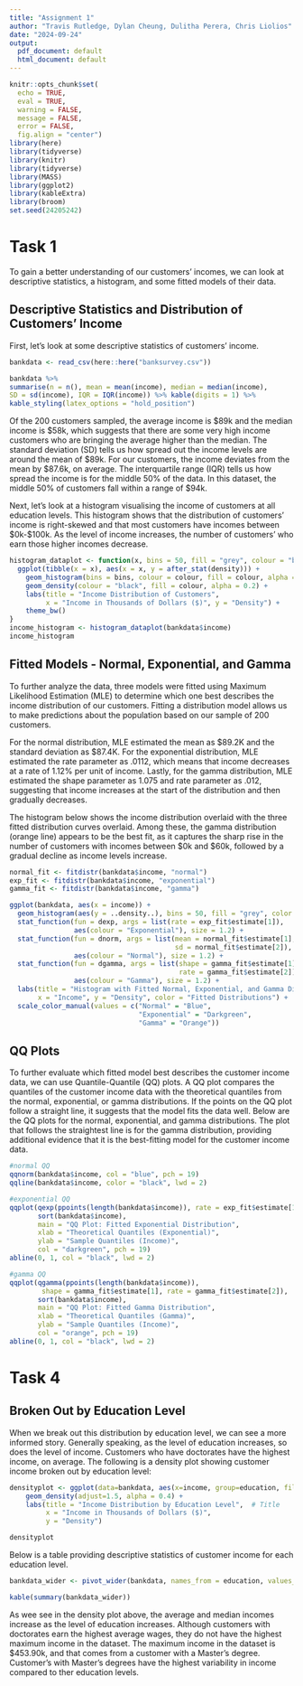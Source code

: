 ```yaml
---
title: "Assignment 1"
author: "Travis Rutledge, Dylan Cheung, Dulitha Perera, Chris Liolios"
date: "2024-09-24"
output:
  pdf_document: default
  html_document: default
---
```


```r
knitr::opts_chunk$set(
  echo = TRUE,
  eval = TRUE, 
  warning = FALSE,
  message = FALSE,
  error = FALSE,
  fig.align = "center")
library(here)
library(tidyverse)
library(knitr)
library(tidyverse)
library(MASS)
library(ggplot2)
library(kableExtra)
library(broom)
set.seed(24205242)
```

# Task 1 

To gain a better understanding of our customers' incomes, we can look at descriptive statistics, a histogram, and some fitted models of their data. 

## Descriptive Statistics and Distribution of Customers' Income
First, let's look at some descriptive statistics of customers' income.

```r
bankdata <- read_csv(here::here("banksurvey.csv"))
```

```r
bankdata %>%
summarise(n = n(), mean = mean(income), median = median(income),
SD = sd(income), IQR = IQR(income)) %>% kable(digits = 1) %>% 
kable_styling(latex_options = "hold_position")
```

Of the 200 customers sampled, the average income is $89k and the median income is $58k, which suggests that there are some very high income customers who are bringing the average higher than the median. The standard deviation (SD) tells us how spread out the income levels are around the mean of $89k. For our customers, the income deviates from the mean by $87.6k, on average. The interquartile range (IQR) tells us how spread the income is for the middle 50% of the data. In this dataset, the middle 50% of customers fall within a range of $94k. 

Next, let's look at a histogram visualising the income of customers at all education levels. This histogram shows that the distribution of customers' income is right-skewed and that most customers have incomes between $0k-$100k. As the level of income increases, the number of customers' who earn those higher incomes decrease. 


```r
histogram_dataplot <- function(x, bins = 50, fill = "grey", colour = "black") {
  ggplot(tibble(x = x), aes(x = x, y = after_stat(density))) +
    geom_histogram(bins = bins, colour = colour, fill = colour, alpha = 0.5) +
    geom_density(colour = "black", fill = colour, alpha = 0.2) +
    labs(title = "Income Distribution of Customers", 
         x = "Income in Thousands of Dollars ($)", y = "Density") +
    theme_bw()
}
income_histogram <- histogram_dataplot(bankdata$income)
income_histogram
```
## Fitted Models - Normal, Exponential, and Gamma

To further analyze the data, three models were fitted using Maximum Likelihood Estimation (MLE) to determine which one best describes the income distribution of our customers. Fitting a distribution model allows us to make predictions about the population based on our sample of 200 customers. 

For the normal distribution, MLE estimated the mean as $89.2K and the standard deviation as $87.4K. For the exponential distribution, MLE estimated the rate parameter as .0112, which means that income decreases at a rate of 1.12% per unit of income. Lastly, for the gamma distribution, MLE estimated the shape parameter as 1.075 and rate parameter as .012, suggesting that income increases at the start of the distribution and then gradually decreases.  

The histogram below shows the income distribution overlaid with the three fitted distribution curves overlaid. Among these, the gamma distribution (orange line) appears to be the best fit, as it captures the sharp rise in the number of customers with incomes between $0k and $60k, followed by a gradual decline as income levels increase.

```r
normal_fit <- fitdistr(bankdata$income, "normal")
exp_fit <- fitdistr(bankdata$income, "exponential")
gamma_fit <- fitdistr(bankdata$income, "gamma")

ggplot(bankdata, aes(x = income)) +
  geom_histogram(aes(y = ..density..), bins = 50, fill = "grey", color = "black") +
  stat_function(fun = dexp, args = list(rate = exp_fit$estimate[1]), 
                aes(colour = "Exponential"), size = 1.2) +
  stat_function(fun = dnorm, args = list(mean = normal_fit$estimate[1], 
                                         sd = normal_fit$estimate[2]), 
                aes(colour = "Normal"), size = 1.2) +
  stat_function(fun = dgamma, args = list(shape = gamma_fit$estimate[1], 
                                          rate = gamma_fit$estimate[2]), 
                aes(colour = "Gamma"), size = 1.2) +
  labs(title = "Histogram with Fitted Normal, Exponential, and Gamma Distributions", 
       x = "Income", y = "Density", color = "Fitted Distributions") +
  scale_color_manual(values = c("Normal" = "Blue", 
                                "Exponential" = "Darkgreen", 
                                "Gamma" = "Orange"))
```
## QQ Plots

To further evaluate which fitted model best describes the customer income data, we can use Quantile-Quantile (QQ) plots. A QQ plot compares the quantiles of the customer income data with the theoretical quantiles from the normal, exponential, or gamma distributions. If the points on the QQ plot follow a straight line, it suggests that the model fits the data well. Below are the QQ plots for the normal, exponential, and gamma distributions. The plot that follows the straightest line is for the gamma distribution, providing additional evidence that it is the best-fitting model for the customer income data.

```r
#normal QQ
qqnorm(bankdata$income, col = "blue", pch = 19)
qqline(bankdata$income, color = "black", lwd = 2)

#exponential QQ
qqplot(qexp(ppoints(length(bankdata$income)), rate = exp_fit$estimate[1]), 
       sort(bankdata$income),
       main = "QQ Plot: Fitted Exponential Distribution",
       xlab = "Theoretical Quantiles (Exponential)", 
       ylab = "Sample Quantiles (Income)",
       col = "darkgreen", pch = 19)
abline(0, 1, col = "black", lwd = 2)

#gamma QQ
qqplot(qgamma(ppoints(length(bankdata$income)), 
        shape = gamma_fit$estimate[1], rate = gamma_fit$estimate[2]), 
       sort(bankdata$income),
       main = "QQ Plot: Fitted Gamma Distribution",
       xlab = "Theoretical Quantiles (Gamma)", 
       ylab = "Sample Quantiles (Income)",
       col = "orange", pch = 19)
abline(0, 1, col = "black", lwd = 2)
```
# Task 4

## Broken Out by Education Level
When we break out this distribution by education level, we can see a more informed story. Generally speaking, as the level of education increases, so does the level of income. Customers who have doctorates have the highest income, on average.  The following is a density plot showing customer income broken out by education level:

```r
densityplot <- ggplot(data=bankdata, aes(x=income, group=education, fill=education)) +
    geom_density(adjust=1.5, alpha = 0.4) +
    labs(title = "Income Distribution by Education Level",  # Title
         x = "Income in Thousands of Dollars ($)",
         y = "Density")

densityplot
```
Below is a table providing descriptive statistics of customer income for each education level.

```r
bankdata_wider <- pivot_wider(bankdata, names_from = education, values_from = income)

kable(summary(bankdata_wider))
```

As wee see in the density plot above, the average and median incomes increase as the level of education increases. Although customers with doctorates earn the highest average wages, they do not have the highest maximum income in the dataset. The maximum income in the dataset is $453.90k, and that comes from a customer with a Master's degree. Customer's with Master's degrees have the highest variability in income compared to ther education levels. 